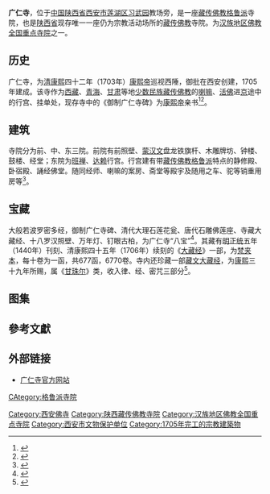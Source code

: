{{Infobox Tibetan Buddhist monastery
|name = 广仁寺
|image = Guangren Temple 03 2011-07.JPG
|image size = 200px
|alt = 
|caption = 广仁寺碑亭
|t=
|w=
|to = 
|ipa={{IPA|}}
|z=
|thdl=
|e=
|tc=廣仁寺
|s=广仁寺
|p=
|m=
|k=
|pushpin_map = 
|latd =  | latm =  | lats =  | latNS = 
|longd=  | longm= | longs =| longEW = 
|iso_region = 
|map_caption = 
|mapsize = 
|location_country = 中国
|location = {{CHN}}[[陕西省|陕西省]][[西安市|西安市]][[莲湖区|莲湖区]]西北一路152号
|coordinates_display =
|founded_by = [[康熙帝|康熙帝]]
|date_founded =1703年－1705年
|date_renovated =
|sect = [[格鲁派|格鲁派]]
|mather =
|children =
|dedicated_to = 
|tulku =
|head_lama = 
|head_mgh =
|no._of_monks = 
|architecture = 
|festivals =
|footnotes = 
}}

'''广仁寺'''，位于[[中华人民共和国|中国]][[陕西省|陕西省]][[西安市|西安市]][[莲湖区|莲湖区]][[习武园|习武园]]教场旁，是一座[[藏传佛教|藏传佛教]][[格鲁派|格鲁派]]寺院，也是[[陕西省|陕西省]]现存唯一一座仍为宗教活动场所的[[藏传佛教|藏传佛教]]寺院。为[[汉族地区佛教全国重点寺院|汉族地区佛教全国重点寺院]]之一。

== 历史 ==
广仁寺，为[[清朝|清]][[康熙|康熙]]四十二年（1703年）[[康熙帝|康熙帝]]巡视西陲，御批在西安创建，1705年建成。该寺作为[[西藏|西藏]]、[[青海|青海]]、[[甘肃|甘肃]]等地[[少数民族|少数民族]][[藏传佛教|藏传佛教]]的[[喇嘛|喇嘛]]、[[活佛|活佛]]进[[北京|京]]途中的行宫、挂单处，现存寺中的《御制广仁寺碑》为[[康熙帝|康熙帝]]亲书<ref>{{Cite web |url=http://www.guangrensi.com/php/WZ_read.php?articid=36 |title=敕建广仁寺 |access-date=2009-08-15 |archive-url=https://web.archive.org/web/20070706024416/http://www.guangrensi.com/php/WZ_read.php?articid=36 |archive-date=2007-07-06 |dead-url=yes }}</ref><ref>{{Cite web |url=http://www.dianzichan.com/~grs123/yange.htm |title=广仁寺历史沿革 |accessdate=2009-08-15 |archive-date=2013-11-03 |archive-url=https://web.archive.org/web/20131103003647/http://www.dianzichan.com/~grs123/yange.htm |dead-url=no }}</ref>。

== 建筑 ==
寺院分为前、中、东三院。前院有前照壁、[[蒙文|蒙]][[汉文|汉文]]盘龙铁旗杆、木雕牌坊、钟楼、鼓楼、经堂；东院为[[班禅|班禅]]、[[达赖|达赖]]行宫。行宫建有带[[藏传佛教|藏传佛教]][[格鲁派|格鲁派]]特点的静修殿、卧宿殿、誦经佛堂。随同经师、喇嘛的案房、斋堂等殿宇及随用之车、驼等销重用房等<ref>{{Cite web |url=http://www.dianzichan.com/~grs123/ |title=广仁寺 |accessdate=2009-08-15 |archive-date=2009-07-14 |archive-url=https://web.archive.org/web/20090714235555/http://www.dianzichan.com/~grs123/ |dead-url=no }}</ref>。

==宝藏==
大般若波罗密多经，御制广仁寺碑、清代大理石莲花瓮、唐代石雕佛莲座、寺藏大藏经、十八罗汉照壁、万年灯、钉眼古柏，为广仁寺“八宝”<ref>{{Cite web |url=http://www.guangrensi.com/php/WZ_list.php?action=5 |title=广仁寺法宝文物 |access-date=2009-08-15 |archive-url=https://web.archive.org/web/20070913234647/http://www.guangrensi.com/php/WZ_list.php?action=5 |archive-date=2007-09-13 |dead-url=yes }}</ref>。其藏有[[明朝|明]][[正统_(年号)|正统]]五年（1440年）刊刻、清康熙四十五年（1706年）续刻的《[[大藏经|大藏经]]》一部，为[[梵夹本|梵夹本]]，每十卷为一函，共677函，6770卷。寺内还珍藏一部[[藏文大藏经|藏文大藏经]]，为[[康熙|康熙]]三十九年所赐，属《[[甘珠尔|甘珠尔]]》类，收入律、经、密咒三部分<ref>{{Cite web |url=http://www.guangrensi.com/php/GY_list.php |title=广仁寺介绍 |access-date=2009-08-15 |archive-url=https://web.archive.org/web/20100226105557/http://www.guangrensi.com/php/GY_list.php |archive-date=2010-02-26 |dead-url=yes }}</ref>。

==图集==
{{gallery
|File:Guangren Temple 01 2011-07.JPG|第一进，山门、影壁和碑亭
|File:Guangren Temple 02 2011-07.JPG|第一进，碑亭、放生池和天王殿
|File:Guangren Temple 05 2011-07.JPG|第一进全景
|File:Guangren Temple 06 2011-07.JPG|第二进，天王殿、灯亭和主殿
|File:Guangren Temple 07 2011-07.JPG|第二进，主殿和千佛殿
|File:Guangren Temple 08 2011-07.JPG|第三进，经堂
|File:Guangren Temple 10 2011-07.JPG|第三进，经堂
|File:Guangren Temple 09 2011-07.JPG|自西北向东南全景
}}
==參考文獻==
<div class="references-small">
<references />
</div>

== 外部链接 ==
{{Commons category|Guangren Temple}}
*[https://web.archive.org/web/20190523150018/https://www.guangrensi.com/ 广仁寺官方网站]

{{China-buddhism-temple}}
{{DEFAULTSORT:G}}
[[Category:西安佛寺|Category:西安佛寺]]
[[Category:陕西藏传佛教寺院|Category:陕西藏传佛教寺院]]
[[Category:汉族地区佛教全国重点寺院|Category:汉族地区佛教全国重点寺院]]
[[CAtegory:格鲁派寺院|CAtegory:格鲁派寺院]]
[[Category:西安市文物保护单位|Category:西安市文物保护单位]]
[[Category:1705年完工的宗教建築物|Category:1705年完工的宗教建築物]]
